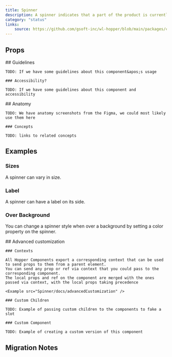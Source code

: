 ```yaml
---
title: Spinner
description: A spinner indicates that a part of the product is currently performing a task of unknown duration.
category: "status"
links:
    source: https://github.com/gsoft-inc/wl-hopper/blob/main/packages/components/src/Spinner/src/Spinner.tsx
---
```

<Example src="Spinner/docs/preview" isOpen />

## Props

<PropTable component="Spinner" />

<FeatureFlag flag="next">
    ## Guidelines

    TODO: If we have some guidelines about this component&apos;s usage

    ### Accessibility?

    TODO: If we have some guidelines about this component and accessibility
</FeatureFlag>

<FeatureFlag flag="rc">
    ## Anatomy

    TODO: We have anatomy screenshots from the Figma, we could most likely use them here

    ### Concepts

    TODO: links to related concepts
</FeatureFlag>

## Examples

### Sizes
A spinner can vary in size.

<Example src="Spinner/docs/sizes" />

### Label
A spinner can have a label on its side.

<Example src="Spinner/docs/label" />

### Over Background
You can change a spinner style when over a background by setting a color property on the spinner.

<Example src="Spinner/docs/overBackground" />

<FeatureFlag flag="next">
    ## Advanced customization

    ### Contexts

    All Hopper Components export a corresponding context that can be used to send props to them from a parent element.
    You can send any prop or ref via context that you could pass to the corresponding component.
    The local props and ref on the component are merged with the ones passed via context, with the local props taking precedence

    <Example src="Spinner/docs/advancedCustomization" />

    ### Custom Children

    TODO: Example of passing custom children to the components to fake a slot

    ### Custom Component

    TODO: Example of creating a custom version of this component
</FeatureFlag>


## Migration Notes

<MigrateGuide src="Spinner/docs/migration-notes" />
